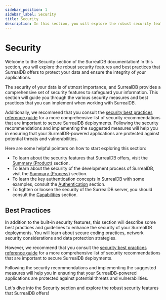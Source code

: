---
sidebar_position: 1
sidebar_label: Security
title: Security
description: In this section, you will explore the robust security features and best practices that SurrealDB offers to protect your data and ensure the integrity of your applications.
---

# Security

Welcome to the Security section of the SurrealDB documentation! In this section, you will explore the robust security features and best practices that SurrealDB offers to protect your data and ensure the integrity of your applications.

The security of your data is of utmost importance, and SurrealDB provides a comprehensive set of security features to safeguard your information. This section will guide you through the various security measures and best practices that you can implement when working with SurrealDB.

Additionally, we recommend that you consult the [security best practices reference guide](/docs/surrealdb/reference-guide/security-best-practices) for a more comprehensive list of security recommendations that are important to secure SurrealDB deployments. Following the security recommendations and implementing the suggested measures will help you in ensuring that your SurrealDB-powered applications are protected against potential threats and vulnerabilities.

Here are some helpful pointers on how to start exploring this section:

- To learn about the security features that SurrealDB offers, visit the [Summary (Product)](/docs/surrealdb/security/summary#product) section.
- To learn about the security of the development process of SurrealDB, visit the [Summary (Process)](/docs/surrealdb/security/summary#process) section.
- To learn the key authentication concepts in SurrealDB with some examples, consult the [Authentication](/docs/surrealdb/security/authentication) section.
- To tighten or loosen the security of the SurrealDB server, you should consult the [Capabilities](/docs/surrealdb/security/capabilities) section.

## Best Practices

In addition to the built-in security features, this section will describe some best practices and guidelines to enhance the security of your SurrealDB deployments. You will learn about secure coding practices, network security considerations and data protection strategies.

However, we recommend that you consult the [security best practices reference guide](/docs/surrealdb/reference-guide/security-best-practices) for a more comprehensive list of security recommendations that are important to secure SurrealDB deployments.

Following the security recommendations and implementing the suggested measures will help you in ensuring that your SurrealDB-powered applications are protected against potential threats and vulnerabilities.

Let's dive into the Security section and explore the robust security features that SurrealDB offers!